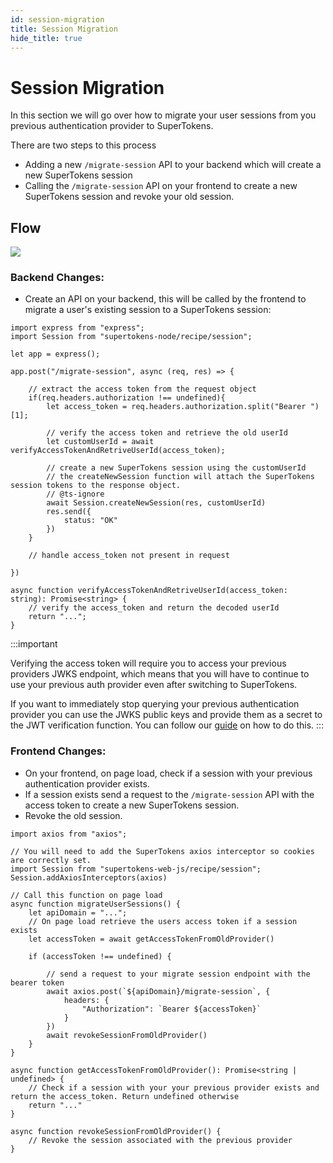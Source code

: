 ```yaml
---
id: session-migration
title: Session Migration
hide_title: true
---
```


<!-- COPY DOCS -->
<!-- ./thirdpartyemailpassword/migration/session-migration.mdx -->

# Session Migration

In this section we will go over how to migrate your user sessions from you previous authentication provider to SuperTokens.

There are two steps to this process
 - Adding a new `/migrate-session` API to your backend which will create a new SuperTokens session
 - Calling the `/migrate-session` API on your frontend to create a new SuperTokens session and revoke your old session.

## Flow

<img src="/img/migration/session-migration-diagram.png" />


### Backend Changes:

- Create an API on your backend, this will be called by the frontend to migrate a user's existing session to a SuperTokens session:

```tsx title="Backend changes"
import express from "express";
import Session from "supertokens-node/recipe/session";

let app = express();

app.post("/migrate-session", async (req, res) => {

    // extract the access token from the request object
    if(req.headers.authorization !== undefined){
        let access_token = req.headers.authorization.split("Bearer ")[1];

        // verify the access token and retrieve the old userId
        let customUserId = await verifyAccessTokenAndRetriveUserId(access_token);

        // create a new SuperTokens session using the customUserId
        // the createNewSession function will attach the SuperTokens session tokens to the response object.
        // @ts-ignore
        await Session.createNewSession(res, customUserId)
        res.send({
            status: "OK"
        })
    }

    // handle access_token not present in request
    
})

async function verifyAccessTokenAndRetriveUserId(access_token: string): Promise<string> {
    // verify the access_token and return the decoded userId
    return "...";
}

```

:::important

Verifying the access token will require you to access your previous providers JWKS endpoint, which means that you will have to continue to use your previous auth provider even after switching to SuperTokens.

If you want to immediately stop querying your previous authentication provider you can use the JWKS public keys and provide them as a secret to the JWT verification function.
You can follow our [guide](../common-customizations/sessions/with-jwt/get-public-key#2-jwt-verification-using-a-key-string) on how to do this.
:::

### Frontend Changes:

- On your frontend, on page load, check if a session with your previous authentication provider exists.
- If a session exists send a request to the `/migrate-session` API with the access token to create a new SuperTokens session.
- Revoke the old session.

```tsx title="Frontend changes"
import axios from "axios";

// You will need to add the SuperTokens axios interceptor so cookies are correctly set.
import Session from "supertokens-web-js/recipe/session";
Session.addAxiosInterceptors(axios)

// Call this function on page load
async function migrateUserSessions() {
    let apiDomain = "...";
    // On page load retrieve the users access token if a session exists
    let accessToken = await getAccessTokenFromOldProvider()

    if (accessToken !== undefined) {

        // send a request to your migrate session endpoint with the bearer token
        await axios.post(`${apiDomain}/migrate-session`, {
            headers: {
                "Authorization": `Bearer ${accessToken}`
            }
        })
        await revokeSessionFromOldProvider()
    }
}

async function getAccessTokenFromOldProvider(): Promise<string | undefined> {
    // Check if a session with your your previous provider exists and return the access_token. Return undefined otherwise
    return "..."
}

async function revokeSessionFromOldProvider() {
    // Revoke the session associated with the previous provider
}

```
